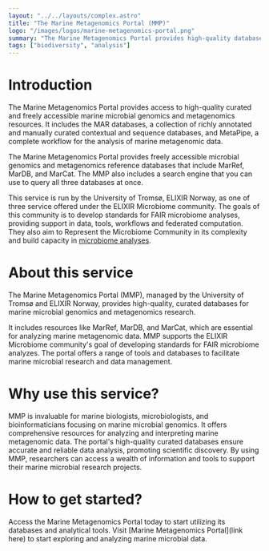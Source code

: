 ```yaml
---
layout: "../../layouts/complex.astro"
title: "The Marine Metagenomics Portal (MMP)"
logo: "/images/logos/marine-metagenomics-portal.png"
summary: "The Marine Metagenomics Portal provides high-quality databases for marine microbial genomics and metagenomics research."
tags: ["biodiversity", "analysis"]
---
```


# Introduction

The Marine Metagenomics Portal provides access to high-quality curated
and freely accessible marine microbial genomics and metagenomics
resources. It includes the MAR databases, a collection of richly
annotated and manually curated contextual and sequence databases,
and MetaPipe, a complete workflow for the analysis of marine
metagenomic data.

The Marine Metagenomics Portal provides freely accessible
microbial genomics and metagenomics reference databases that
include MarRef, MarDB, and MarCat. The MMP also includes a
search engine that you can use to query all three databases at
once.

This service is run by the University of Tromsø, ELIXIR
Norway, as one of three service offered under the ELIXIR Microbiome
community. The goals of this community is to develop
standards for FAIR microbiome analyses, providing support
in data, tools, workflows and federated computation. They
also aim to Represent the Microbiome Community in its complexity
and build capacity in [microbiome analyses](https://elixir-europe.org/communities/microbiome).

# About this service

The Marine Metagenomics Portal (MMP), managed by the University
of Tromsø and ELIXIR Norway, provides high-quality, curated
databases for marine microbial genomics and metagenomics research.

It includes resources like MarRef, MarDB, and MarCat, which are
essential for analyzing marine metagenomic data. MMP supports
the ELIXIR Microbiome community's goal of developing standards
for FAIR microbiome analyzes. The portal offers a range
of tools and databases to facilitate marine microbial
research and data management.

# Why use this service?

MMP is invaluable for marine biologists, microbiologists,
and bioinformaticians focusing on marine microbial genomics.
It offers comprehensive resources for analyzing and interpreting
marine metagenomic data. The portal's high-quality curated
databases ensure accurate and reliable data analysis,
promoting scientific discovery. By using MMP, researchers
can access a wealth of information and tools to support
their marine microbial research projects.

# How to get started?

Access the Marine Metagenomics Portal today to start utilizing
its databases and analytical tools. Visit [Marine Metagenomics
Portal](link here) to start exploring and analyzing
marine microbial data.
